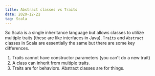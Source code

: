 ```yaml
---
title: Abstract classes vs Traits
date: 2020-12-21
tag: Scala
---
```


So Scala is a single inheritance language but allows classes to utilize multiple
traits (these are like interfaces in Java). `Traits` and `Abstract` classes in
Scala are essentially the same but there are some key differences.

1. Traits cannot have constructor parameters (you can't do a new trait)
2. A class can inherit from multiple traits.
3. Traits are for behaviors. Abstract classes are for things.
